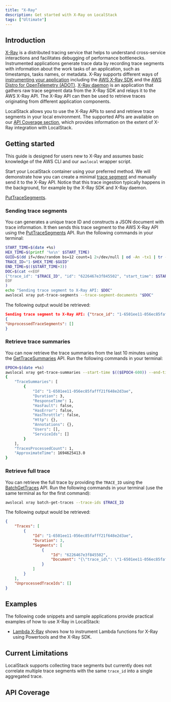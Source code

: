 ```yaml
---
title: "X-Ray"
description: Get started with X-Ray on LocalStack
tags: ["Ultimate"]
---
```



## Introduction

[X-Ray](https://docs.aws.amazon.com/xray/latest/devguide/aws-xray.html) is a distributed tracing service that
helps to understand cross-service interactions and facilitates debugging of performance bottlenecks.
Instrumented applications generate trace data by recording trace segments with information about the work tasks of an
application, such as timestamps, tasks names, or metadata.
X-Ray supports different ways of [instrumenting your application](https://docs.aws.amazon.com/xray/latest/devguide/xray-instrumenting-your-app.html) including
the [AWS X-Ray SDK](https://docs.aws.amazon.com/xray/latest/devguide/xray-instrumenting-your-app.html#xray-instrumenting-xray-sdk) and
the [AWS Distro for OpenTelemetry (ADOT)](https://docs.aws.amazon.com/xray/latest/devguide/xray-instrumenting-your-app.html#xray-instrumenting-opentel).
[X-Ray daemon](https://docs.aws.amazon.com/xray/latest/devguide/xray-daemon.html) is an application that gathers
raw trace segment data from the X-Ray SDK and relays it to the AWS X-Ray API.
The X-Ray API can then be used to retrieve traces originating from different application components.

LocalStack allows
you to use the X-Ray APIs to send and retrieve trace segments in your local environment.
The supported APIs are available on our [API Coverage section](#api-coverage),
which provides information on the extent of X-Ray integration with LocalStack.

## Getting started

This guide is designed for users new to X-Ray and assumes basic
knowledge of the AWS CLI and our `awslocal` wrapper script.

Start your LocalStack container using your preferred method.
We will demonstrate how you can create a minimal [trace segment](https://docs.aws.amazon.com/xray/latest/devguide/xray-api-segmentdocuments.html#api-segmentdocuments-fields)
and manually send it to the X-Ray API.
Notice that this trace ingestion typically happens in the background, for example by the X-Ray SDK and X-Ray daemon.

 [PutTraceSegments](https://docs.aws.amazon.com/xray/latest/api/API_PutTraceSegments.html).

### Sending trace segments

You can generates a unique trace ID and constructs a JSON document with trace information.
It then sends this trace segment to the AWS X-Ray API using the    [PutTraceSegments](https://docs.aws.amazon.com/xray/latest/api/API_PutTraceSegments.html) API.
Run the following commands in your terminal:

```bash
START_TIME=$(date +%s)
HEX_TIME=$(printf '%x\n' $START_TIME)
GUID=$(dd if=/dev/random bs=12 count=1 2>/dev/null | od -An -tx1 | tr -d ' \t\n')
TRACE_ID="1-$HEX_TIME-$GUID"
END_TIME=$(($START_TIME+3))
DOC=$(cat <<EOF
{"trace_id": "$TRACE_ID", "id": "6226467e3f845502", "start_time": $START_TIME.37518, "end_time": $END_TIME.4042, "name": "test.elasticbeanstalk.com"}
EOF
)
echo "Sending trace segment to X-Ray API: $DOC"
awslocal xray put-trace-segments --trace-segment-documents "$DOC"
```

The following output would be retrieved:

```json
Sending trace segment to X-Ray API: {"trace_id": "1-6501ee11-056ec85fafff21f648e2d3ae", "id": "6226467e3f845502", "start_time": 1694625297.37518, "end_time": 1694625300.4042, "name": "test.elasticbeanstalk.com"}
{
"UnprocessedTraceSegments": []
}
```

### Retrieve trace summaries

You can now retrieve the trace summaries from the last 10 minutes using the [GetTraceSummaries](https://docs.aws.amazon.com/xray/latest/api/API_GetTraceSummaries.html) API.
Run the following commands in your terminal:

```bash
EPOCH=$(date +%s)
awslocal xray get-trace-summaries --start-time $(($EPOCH-600)) --end-time $(($EPOCH))
{
    "TraceSummaries": [
        {
            "Id": "1-6501ee11-056ec85fafff21f648e2d3ae",
            "Duration": 3,
            "ResponseTime": 1,
            "HasFault": false,
            "HasError": false,
            "HasThrottle": false,
            "Http": {},
            "Annotations": {},
            "Users": [],
            "ServiceIds": []
        }
    ],
    "TracesProcessedCount": 1,
    "ApproximateTime": 1694625413.0
}
```

### Retrieve full trace

You can retrieve the full trace by providing the `TRACE_ID` using the [BatchGetTraces](https://docs.aws.amazon.com/xray/latest/api/API_BatchGetTraces.html) API.
Run the following commands in your terminal (use the same terminal as for the first command):

```bash
awslocal xray batch-get-traces --trace-ids $TRACE_ID
```

The following output would be retrieved:

```json
{
    "Traces": [
        {
            "Id": "1-6501ee11-056ec85fafff21f648e2d3ae",
            "Duration": 3,
            "Segments": [
                {
                    "Id": "6226467e3f845502",
                    "Document": "{\"trace_id\": \"1-6501ee11-056ec85fafff21f648e2d3ae\", \"id\": \"6226467e3f845502\", \"start_time\": 1694625297.37518, \"end_time\": 1694625300.4042, \"name\": \"test.elasticbeanstalk.com\"}"
                }
            ]
        }
    ],
    "UnprocessedTraceIds": []
}
```

## Examples

The following code snippets and sample applications provide practical examples of how to use X-Ray in LocalStack:

- [Lambda X-Ray](https://github.com/localstack/localstack-pro-samples/tree/master/lambda-xray) shows how to instrument Lambda functions for X-Ray using Powertools and the X-Ray SDK.

## Current Limitations

LocalStack supports collecting trace segments but currently does not correlate multiple trace segments with the same
`trace_id` into a single aggregated trace.

## API Coverage

<FeatureCoverage service="xray" client:load />
